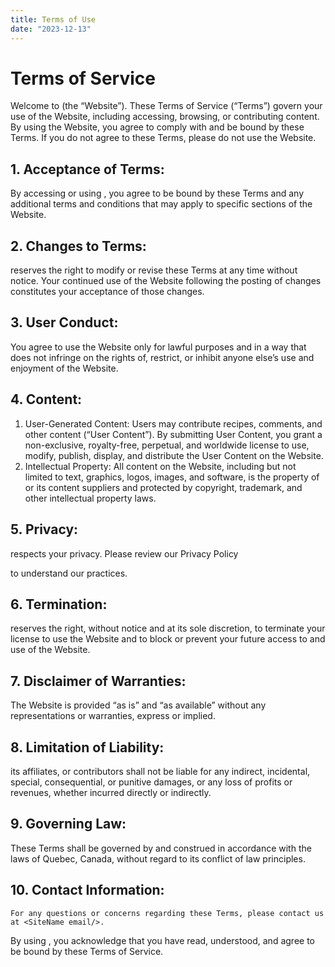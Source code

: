 ```yaml
---
title: Terms of Use
date: "2023-12-13"
---
```


# Terms of Service

Welcome to <SiteName domain/> (the “Website”). These Terms of Service (“Terms”) govern your use of the Website, including accessing, browsing, or contributing content. By using the Website, you agree to comply with and be bound by these Terms. If you do not agree to these Terms, please do not use the Website.

## 1. Acceptance of Terms:

By accessing or using <SiteName domain/>, you agree to be bound by these Terms and any additional terms and conditions that may apply to specific sections of the Website.

## 2. Changes to Terms:

<SiteName domain /> reserves the right to modify or revise these Terms at any time
without notice. Your continued use of the Website following the posting of changes
constitutes your acceptance of those changes.

## 3. User Conduct:

You agree to use the Website only for lawful purposes and in a way that does not infringe on the rights of, restrict, or inhibit anyone else’s use and enjoyment of the Website.

## 4. Content:

1. User-Generated Content: Users may contribute recipes, comments, and other content (“User Content”). By submitting User Content, you grant <SiteName domain/> a non-exclusive, royalty-free, perpetual, and worldwide license to use, modify, publish, display, and distribute the User Content on the Website.
2. Intellectual Property: All content on the Website, including but not limited to text, graphics, logos, images, and software, is the property of <SiteName domain/> or its content suppliers and protected by copyright, trademark, and other intellectual property laws.

## 5. Privacy:

<SiteName domain /> respects your privacy. Please review our <Link href="/privacy-policy">
  Privacy Policy
</Link> to understand our practices.

## 6. Termination:

<SiteName domain /> reserves the right, without notice and at its sole discretion,
to terminate your license to use the Website and to block or prevent your future
access to and use of the Website.

## 7. Disclaimer of Warranties:

The Website is provided “as is” and “as available” without any representations or warranties, express or implied.

## 8. Limitation of Liability:

<SiteName domain /> its affiliates, or contributors shall not be liable for any indirect,
incidental, special, consequential, or punitive damages, or any loss of profits or
revenues, whether incurred directly or indirectly.

## 9. Governing Law:

These Terms shall be governed by and construed in accordance with the laws of Quebec, Canada, without regard to its conflict of law principles.

## 10. Contact Information:

    For any questions or concerns regarding these Terms, please contact us at <SiteName email/>.

By using <SiteName domain/>, you acknowledge that you have read, understood, and agree to be bound by these Terms of Service.
